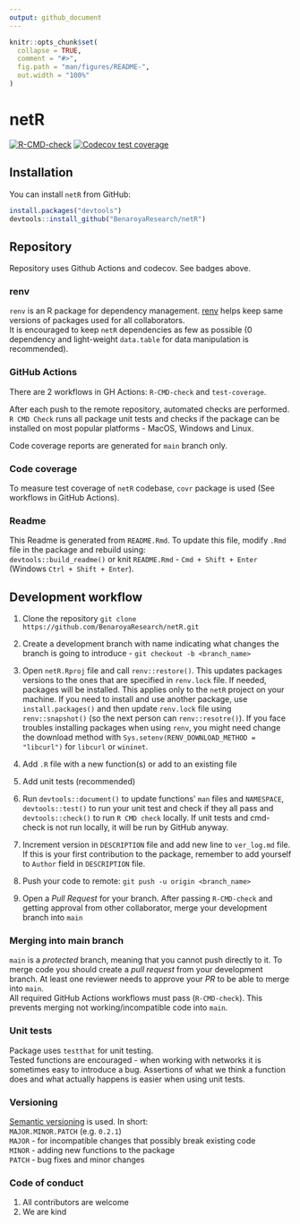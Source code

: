 ```yaml
---
output: github_document
---
```


<!-- README.md is generated from README.Rmd. Please edit that file -->

```r
knitr::opts_chunk$set(
  collapse = TRUE,
  comment = "#>",
  fig.path = "man/figures/README-",
  out.width = "100%"
)
```

# netR

<!-- badges: start -->
[![R-CMD-check](https://github.com/BenaroyaResearch/netR/workflows/R-CMD-check/badge.svg)](https://github.com/BenaroyaResearch/netR/actions)
[![Codecov test coverage](https://codecov.io/gh/BenaroyaResearch/netR/branch/main/graph/badge.svg)](https://app.codecov.io/gh/BenaroyaResearch/netR?branch=main)
<!-- badges: end -->


## Installation

You can install `netR` from GitHub:

``` r
install.packages("devtools")
devtools::install_github("BenaroyaResearch/netR")
```

## Repository

Repository uses Github Actions and codecov. See badges above.


### renv

`renv` is an R package for dependency management. [renv](https://rstudio.github.io/renv/articles/renv.html)
helps keep same versions of packages used for all collaborators. <br/>
It is encouraged to keep `netR` dependencies as few as possible (0 dependency 
and light-weight `data.table` for data manipulation is recommended).


### GitHub Actions

There are 2 workflows in GH Actions: `R-CMD-check` and `test-coverage`. <br/>

After each push to the remote repository, automated checks are performed. 
`R CMD Check` runs all package unit tests and checks if the package can be 
installed on most popular platforms - MacOS, Windows and Linux.
<br/>

Code coverage reports are generated for `main` branch only.


### Code coverage

To measure test coverage of `netR` codebase, `covr` package is used (See 
workflows in GitHub Actions). 


### Readme

This Readme is generated from `README.Rmd`. To update this file, modify `.Rmd` 
file  in the package and rebuild using: <br/>
`devtools::build_readme()` or knit `README.Rmd` - `Cmd + Shift + Enter` 
(Windows `Ctrl + Shift + Enter`).


## Development workflow

1. Clone the repository `git clone https://github.com/BenaroyaResearch/netR.git`

2. Create a development branch with name indicating what changes the branch 
is going to introduce - `git checkout -b <branch_name>`
  
3. Open `netR.Rproj` file and call `renv::restore()`. This updates packages
versions to the ones that are specified in `renv.lock` file. If needed, packages
will be installed. This applies only to the `netR` project on your machine. If 
you need to install and use another package, use `install.packages()` and then 
update `renv.lock` file using `renv::snapshot()` (so the next person can 
`renv::resotre()`). If you face troubles installing packages when using `renv`,
you might need change the download method with 
`Sys.setenv(RENV_DOWNLOAD_METHOD = "libcurl")` for `libcurl` or `wininet`.

4. Add `.R` file with a new function(s) or add to an existing file

5. Add unit tests (recommended)

6. Run `devtools::document()` to update functions' `man` files and `NAMESPACE`,  
`devtools::test()` to run your unit test and check if they all pass and 
`devtools::check()` to run `R CMD check` locally. If unit tests and cmd-check is 
not run locally, it will be run by GitHub anyway.

6. Increment version in `DESCRIPTION` file and add new line to `ver_log.md` file.
If this is your first contribution to the package, remember to add yourself 
to `Author` field in `DESCRIPTION` file.

7. Push your code to remote: `git push -u origin <branch_name>`

8. Open a _Pull Request_ for your branch. After passing `R-CMD-check` and
getting approval from other collaborator, merge your development branch into
`main`


### Merging into main branch
  
`main` is a _protected_ branch, meaning that you cannot push directly to it. To
merge code you should create a _pull request_ from your development branch. At
least one reviewer needs to approve your _PR_ to be able to merge into `main`.
<br/> All required GitHub Actions workflows must pass (`R-CMD-check`). This
prevents merging not working/incompatible code into `main`.


### Unit tests

Package uses `testthat` for unit testing. <br/>
Tested functions are encouraged - when working with networks it is sometimes 
easy to introduce a bug. Assertions of what we think a function does and what 
actually happens is easier when using unit tests.


### Versioning

[Semantic versioning](https://semver.org/) is used. In short: <br/>
`MAJOR.MINOR.PATCH` (e.g. `0.2.1`) <br/>
`MAJOR` - for incompatible changes that possibly break existing code <br/>
`MINOR` - adding new functions to the package <br/>
`PATCH` - bug fixes and minor changes <br/>


### Code of conduct

1. All contributors are welcome
2. We are kind
